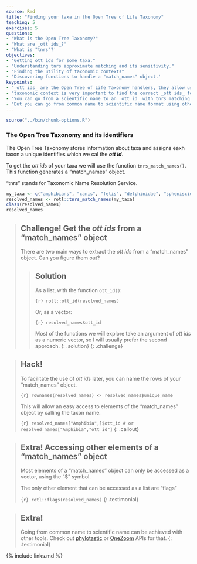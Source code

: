 ```yaml
---
source: Rmd
title: "Finding your taxa in the Open Tree of Life Taxonomy"
teaching: 5
exercises: 5
questions:
- "What is the Open Tree Taxonomy?"
- "What are _ott ids_?"
- 'What is "tnrs"?'
objectives:
- "Getting ott ids for some taxa."
- "Understanding tnrs approximate matching and its sensitivity."
- "Finding the utility of taxonomic contexts"
- 'Discovering functions to handle a "match_names" object.'
keypoints:
- "_ott ids_ are the Open Tree of Life Taxonomy handlers, they allow us to interact with the Open Tree synthetic tree."
- "taxonomic context is very important to find the correct _ott ids_ for our taxa."
- "You can go from a scientific name to an _ott id_ with tnrs matching."
- "But you can go from common name to scientific name format using other functions, to make your own workflow."
---
```

```r
source("../bin/chunk-options.R")
```

### The Open Tree Taxonomy and its identifiers

The Open Tree Taxonomy stores information about taxa and assigns eaxh taxon a unique identifies which we cal the **_ott id_**.


To get the _ott ids_ of your taxa we will use the function `tnrs_match_names()`. This function generates a "match_names" object.

"tnrs" stands for Taxonomic Name Resolution Service.

```r
my_taxa <- c("amphibians", "canis", "felis", "delphinidae", "spheniscidae")
resolved_names <- rotl::tnrs_match_names(my_taxa)
class(resolved_names)
resolved_names
```

> ## **Challenge!** Get the _ott ids_ from a "match_names" object
>
> There are two main ways to extract the _ott ids_ from a "match_names" object. Can you figure them out?
>
> > ## Solution
> >
> > As a list, with the function `ott_id()`:
> >
> > ```{r}
> > rotl::ott_id(resolved_names)
> > ```
> >
> > Or, as a vector:
> >
> > ```{r}
> > resolved_names$ott_id
> > ```
> >
> > Most of the functions we will explore take an argument of _ott ids_ as a numeric vector, so I will usually prefer the second approach.
> {: .solution}
{: .challenge}


> ## **Hack!**
>
> To facilitate the use of _ott ids_ later, you can name the rows of your "match_names" object.
>
> ```{r}
> rownames(resolved_names) <- resolved_names$unique_name
> ```
>
> This will allow an easy access to elements of the "match_names" object by calling the taxon name.
>
> ```{r}
> resolved_names["Amphibia",]$ott_id # or resolved_names["Amphibia","ott_id"]
> ```
{: .callout}

> ## **Extra!** Accessing other elements of a "match_names" object
>
> Most elements of a "match_names" object can only be accessed as a vector, using the "$" symbol.
>
> The only other element that can be accessed as a list are "flags"
>
> ```{r}
> rotl::flags(resolved_names)
> ```
{: .testimonial}

<!-- ## **Challenge!** What do other elements of a "match_names" object tell us?

## Solution
{: .solution}
{: .challenge}


### Taxonomic contexts and updating a "match_names" object

Running a tnrs match can take some time, so if you just want to update a few elements from your match_names object, you can use the functions `inspect()` and `update()`.

The _Mus_ example is fixed.

## **Hack!**

Put together two "match_names" objects with `c()` or `rbind()`
{: .callout} -->

> ## **Extra!**
>
> Going from common name to scientific name can be achieved with other tools. Check out [phylotastic](https://phylo.cs.nmsu.edu/) or [OneZoom](https://github.com/OneZoom/OZtree) APIs for that.
{: .testimonial}


{% include links.md %}
